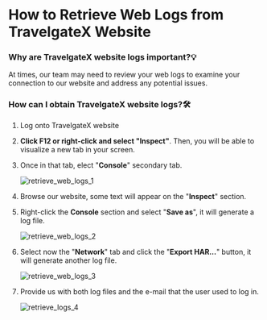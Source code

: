 ﻿---
sidebar_position: 1
---

# How to Retrieve Web Logs from TravelgateX Website

### Why are TravelgateX website logs important?💡
At times, our team may need to review your web logs to examine your connection to our website and address any potential issues.

### How can I obtain TravelgateX website logs?🛠️
1. Log onto TravelgateX website
1. **Click F12 or right-click and select "Inspect"**. Then, you will be able to visualize a new tab in your screen.
1. Once in that tab, elect "**Console**" secondary tab.

	![retrieve_web_logs_1](https://storage.travelgate.com/kbase/retrieve_web_logs_1.jpg)

1. Browse our website, some text will appear on the "**Inspect**" section.
1. Right-click the **Console** section and select "**Save as**", it will generate a log file.

	![retrieve_web_logs_2](https://storage.travelgate.com/kbase/retrieve_web_logs_2.jpg)

1. Select now the "**Network**" tab and click the "**Export HAR…**" button, it will generate another log file.

	![retrieve_web_logs_3](https://storage.travelgate.com/kbase/retrieve_web_logs_3.jpg)

1. Provide us with both log files and the e-mail that the user used to log in.

	![retrieve_logs_4](https://storage.travelgate.com/kbase/retrieve_web_logs_4.jpg)

 

<TipContactCustomerCare/>